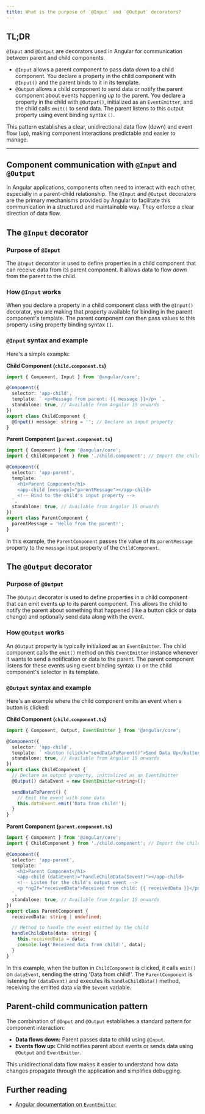 ```yaml
---
title: What is the purpose of `@Input` and `@Output` decorators?
---
```


## TL;DR

`@Input` and `@Output` are decorators used in Angular for communication between parent and child components.

- `@Input` allows a parent component to pass data _down_ to a child component. You declare a property in the child component with `@Input()` and the parent binds to it in its template.
- `@Output` allows a child component to send data or notify the parent component about events happening _up_ to the parent. You declare a property in the child with `@Output()`, initialized as an `EventEmitter`, and the child calls `emit()` to send data. The parent listens to this output property using event binding syntax `()`.

This pattern establishes a clear, unidirectional data flow (down) and event flow (up), making component interactions predictable and easier to manage.

---

## Component communication with `@Input` and `@Output`

In Angular applications, components often need to interact with each other, especially in a parent-child relationship. The `@Input` and `@Output` decorators are the primary mechanisms provided by Angular to facilitate this communication in a structured and maintainable way. They enforce a clear direction of data flow.

## The `@Input` decorator

### Purpose of `@Input`

The `@Input` decorator is used to define properties in a child component that can receive data from its parent component. It allows data to flow _down_ from the parent to the child.

### How `@Input` works

When you declare a property in a child component class with the `@Input()` decorator, you are making that property available for binding in the parent component's template. The parent component can then pass values to this property using property binding syntax `[]`.

### `@Input` syntax and example

Here's a simple example:

**Child Component (`child.component.ts`)**

```typescript
import { Component, Input } from '@angular/core';

@Component({
  selector: 'app-child',
  template: ` <p>Message from parent: {{ message }}</p> `,
  standalone: true, // Available from Angular 15 onwards
})
export class ChildComponent {
  @Input() message: string = ''; // Declare an input property
}
```

**Parent Component (`parent.component.ts`)**

```typescript
import { Component } from '@angular/core';
import { ChildComponent } from './child.component'; // Import the child component

@Component({
  selector: 'app-parent',
  template: `
    <h1>Parent Component</h1>
    <app-child [message]="parentMessage"></app-child>
    <!-- Bind to the child's input property -->
  `,
  standalone: true, // Available from Angular 15 onwards
})
export class ParentComponent {
  parentMessage = 'Hello from the parent!';
}
```

In this example, the `ParentComponent` passes the value of its `parentMessage` property to the `message` input property of the `ChildComponent`.

## The `@Output` decorator

### Purpose of `@Output`

The `@Output` decorator is used to define properties in a child component that can emit events _up_ to its parent component. This allows the child to notify the parent about something that happened (like a button click or data change) and optionally send data along with the event.

### How `@Output` works

An `@Output` property is typically initialized as an `EventEmitter`. The child component calls the `emit()` method on this `EventEmitter` instance whenever it wants to send a notification or data to the parent. The parent component listens for these events using event binding syntax `()` on the child component's selector in its template.

### `@Output` syntax and example

Here's an example where the child component emits an event when a button is clicked:

**Child Component (`child.component.ts`)**

```typescript
import { Component, Output, EventEmitter } from '@angular/core';

@Component({
  selector: 'app-child',
  template: ` <button (click)="sendDataToParent()">Send Data Up</button> `,
  standalone: true, // Available from Angular 15 onwards
})
export class ChildComponent {
  // Declare an output property, initialized as an EventEmitter
  @Output() dataEvent = new EventEmitter<string>();

  sendDataToParent() {
    // Emit the event with some data
    this.dataEvent.emit('Data from child!');
  }
}
```

**Parent Component (`parent.component.ts`)**

```typescript
import { Component } from '@angular/core';
import { ChildComponent } from './child.component'; // Import the child component

@Component({
  selector: 'app-parent',
  template: `
    <h1>Parent Component</h1>
    <app-child (dataEvent)="handleChildData($event)"></app-child>
    <!-- Listen for the child's output event -->
    <p *ngIf="receivedData">Received from child: {{ receivedData }}</p>
  `,
  standalone: true, // Available from Angular 15 onwards
})
export class ParentComponent {
  receivedData: string | undefined;

  // Method to handle the event emitted by the child
  handleChildData(data: string) {
    this.receivedData = data;
    console.log('Received data from child:', data);
  }
}
```

In this example, when the button in `ChildComponent` is clicked, it calls `emit()` on `dataEvent`, sending the string 'Data from child!'. The `ParentComponent` is listening for `(dataEvent)` and executes its `handleChildData()` method, receiving the emitted data via the `$event` variable.

## Parent-child communication pattern

The combination of `@Input` and `@Output` establishes a standard pattern for component interaction:

- **Data flows down:** Parent passes data to child using `@Input`.
- **Events flow up:** Child notifies parent about events or sends data using `@Output` and `EventEmitter`.

This unidirectional data flow makes it easier to understand how data changes propagate through the application and simplifies debugging.

## Further reading

- [Angular documentation on `EventEmitter`](https://angular.dev/api/core/EventEmitter)
